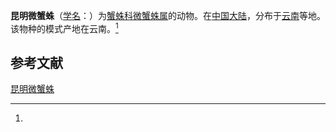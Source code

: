 {{Speciesbox
| name = 昆明微蟹蛛
| status = 
| status_system = 
| image = 
| genus = Lysiteles
| species = kunmingensis
| authority = (Song et Zhao, 1994)<ref name='id14529'>{{cite web| url =http://www.bioinfo.cn/db05/BjdwSpecies.php?action=view&id=14529| title =昆明微蟹蛛| work =《中国动物物种编目数据库》| publisher =中国科学院微生物研究所| author =中国科学院动物研究所| accessdate =2009-04-28| deadurl =yes| archiveurl =https://web.archive.org/web/20160305040644/http://www.bioinfo.cn/db05/BjdwSpecies.php?action=view&id=14529| archivedate =2016-03-05}}</ref>
}}

'''昆明微蟹蛛'''（[[学名|学名]]：{{lang|la|''Lysiteles kunmingensis''}}）为[[蟹蛛科|蟹蛛科]][[微蟹蛛属|微蟹蛛属]]的动物。在[[中国大陆|中国大陆]]，分布于[[云南|云南]]等地。该物种的模式产地在云南。<ref name='id14529'/>

== 参考文献 ==
{{reflist}}

{{Wikispecies|Lysiteles kunmingensis}}
{{Taxonbar|from=Q2302960}}

[[Category:微蟹蛛属|昆明微蟹蛛]]


{{蜘蛛小作品}}